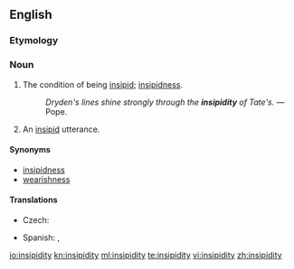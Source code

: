 ==English==

===Etymology===
{{suffix|insipid|ity}}

===Noun===
{{en-noun|~|insipidities}}

# {{context|uncountable|lang=en}} The condition of being [[insipid]]; [[insipidness]].
#: ''Dryden's lines shine strongly through the '''insipidity''' of Tate's.'' &mdash; Pope.
# {{context|countable|lang=en}} An [[insipid]] utterance.

====Synonyms====
* [[insipidness]]
* [[wearishness]]

====Translations====
{{trans-top|condition of being insipid}}
* Czech: {{t-|cs|mdlost|f}}
{{trans-mid}}
* Spanish: {{t-|es|insipidez|f}},  {{t-|es|desazón|f}}
{{trans-bottom}}

[[io:insipidity]]
[[kn:insipidity]]
[[ml:insipidity]]
[[te:insipidity]]
[[vi:insipidity]]
[[zh:insipidity]]